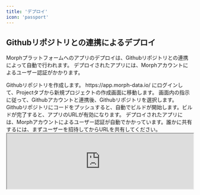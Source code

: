 ```yaml
---
title: 'デプロイ'
icon: 'passport'
---
```


## Githubリポジトリとの連携によるデプロイ

Morphプラットフォームへのアプリのデプロイは、Githubリポジトリとの連携によって自動で行われます。
デプロイされたアプリには、Morphアカウントによるユーザー認証がかかります。

<Steps>
    <Step title="Githubリポジトリを作成する">
        Githubリポジトリを作成します。
    </Step>
    <Step title="morph-data.ioにログイン、Githubアカウントと連携する">
        https://app.morph-data.io/ にログインして、Projectタブから新規プロジェクトの作成画面に移動します。
        画面内の指示に従って、Githubアカウントと連携後、Githubリポジトリを選択します。
    </Step>
    <Step title="コードをプッシュする">
        Githubリポジトリにコードをプッシュすると、自動でビルドが開始します。ビルドが完了すると、アプリのURLが有効になります。
        デプロイされたアプリには、Morphアカウントによるユーザー認証が自動でかかっています。誰かに共有するには、まずユーザーを招待してからURLを共有してください。
    </Step>
</Steps>

<Frame>
    <iframe
        height={500}
        width='100%'
        src="https://www.youtube.com/embed/IEe4SqKnx54?si=6FS0td-gOinBh3hn"
    />
</Frame>

## DockerイメージをCLIでデプロイする

<Warning>
    この手順は、非推奨です。Githubリポジトリとの連携によるデプロイができない場合に使用してください。
</Warning>

<Note>
    この手順には`morph`コマンドが必要となります。
    まだインストールされていない場合は、`pip install morph-data`コマンドでインストールしてください。
</Note>

<Note>
    MorphアプリのビルドにはDockerを使用します。Dockerがインストールされていない場合は、[Docker公式サイト](https://docs.docker.com/get-docker/)からインストールしてください。
</Note>

<Steps>
    <Step title="プロジェクトをセットアップする">
        1. プロジェクトのルート階層に移動します。
            ```bash Shell
            cd /path/to/your-project
            ```
        1. `morph_project.yml`を編集して`project_id`を設定します。
            ```yaml YAML
            # Profile Section in `~/.morph/credentials`
            profile: default

            # Project ID
            project_id: [YOUR_PROJECT_ID]

            # Python Package Manager
            package_manager: pip

            -- 省略 --
            ```
            - `profile`は`~/.morph/credentials`のセクションに紐付きます。通常は`default`で問題ありませんが、複数の認証情報をお持ちの場合は必要に応じて変更してください。
            - `package_manager`はプロジェクト作成時のパッケージマネージャーが設定されています。通常変更する必要はありませんが、`morph deploy`コマンドではこの設定に基づいてビルドを行います。
                - `package_manager=pip`が指定されている場合は、プロジェクト直下の`requirements.txt`を編集してデプロイ環境でインストールするパッケージを指定してください。それ以外の場合は`requirements.txt`がビルド時に自動で生成されます。
    </Step>
    <Step title="morph CLIを設定する">
        下記のコマンドを実行してAPIキーを`~/.morph/credentials`に設定します。
        ```bash Shell
        morph config
        ```
    </Step>
    <Step title="クラウド環境で使用するPythonのパッケージを指定する">
        <AccordionGroup>
            <Accordion title="poetry">
                pyproject.tomlに設定されているパッケージがデプロイ環境でインストールされます。
                デプロイ前に必ず`poetry update`コマンドを実行して、poetry.lockファイルを最新の状態に更新してください。
            </Accordion>
            <Accordion title="uv">
                pyproject.tomlに設定されているパッケージがデプロイ環境でインストールされます。
                デプロイ前に必ず`uv sync`コマンドを実行して、uv.lockファイルを最新の状態に更新してください。
            </Accordion>
            <Accordion title="pip">
                requirements.txtに設定されているパッケージがデプロイ環境でインストールされます。

                以下のコマンドを実行してrequirements.txtを生成してください。
                ```bash Shell
                pip freeze > requirements.txt
                ```
            </Accordion>
        </AccordionGroup>
    </Step>
    <Step title="クラウドにデプロイする">
        コマンドを実行してクラウドにデプロイします。
        ```bash Shell
        morph deploy
        ```
        - Dockerキャッシュを無効化する場合:
        ```bash Shell
        morph deploy --no-cache
        ```
        デプロイ後、[https://app.morph-data.io/](https://app.morph-data.io/) にログインして結果を確認してください。
    </Step>
</Steps>